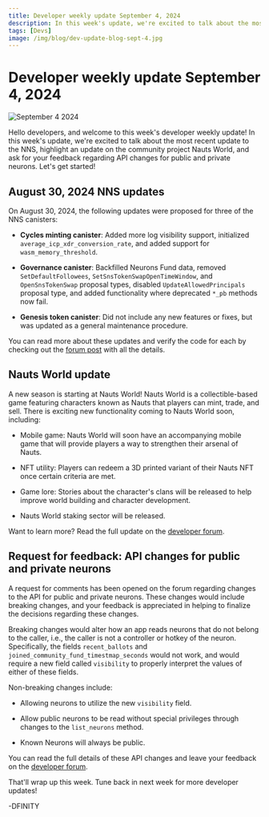 ```yaml
---
title: Developer weekly update September 4, 2024
description: In this week's update, we're excited to talk about the most recent update to the NNS, highlight an update on the community project Nauts World, and ask for your feedback regarding API changes for public and private neurons. 
tags: [Devs]
image: /img/blog/dev-update-blog-sept-4.jpg
---
```


# Developer weekly update September 4, 2024

![September 4 2024](../../static/img/blog/dev-update-blog-sept-4.jpg)

Hello developers, and welcome to this week's developer weekly update! In this week's update, we're excited to talk about the most recent update to the NNS, highlight an update on the community project Nauts World, and ask for your feedback regarding API changes for public and private neurons. Let's get started!

## August 30, 2024 NNS updates

On August 30, 2024, the following updates were proposed for three of the NNS canisters:

- **Cycles minting canister**: Added more log visibility support, initialized `average_icp_xdr_conversion_rate`, and added support for `wasm_memory_threshold`.

- **Governance canister**: Backfilled Neurons Fund data, removed `SetDefaultFollowees`, `SetSnsTokenSwapOpenTimeWindow`, and `OpenSnsTokenSwap` proposal types, disabled `UpdateAllowedPrincipals` proposal type, and added functionality where deprecated `*_pb` methods now fail.

- **Genesis token canister**: Did not include any new features or fixes, but was updated as a general maintenance procedure.

You can read more about these updates and verify the code for each by checking out the [forum post](https://forum.dfinity.org/t/nns-updates-2024-08-30/34620) with all the details.

## Nauts World update

A new season is starting at Nauts World! Nauts World is a collectible-based game featuring characters known as Nauts that players can mint, trade, and sell. There is exciting new functionality coming to Nauts World soon, including:

- Mobile game: Nauts World will soon have an accompanying mobile game that will provide players a way to strengthen their arsenal of Nauts. 

- NFT utility: Players can redeem a 3D printed variant of their Nauts NFT once certain criteria are met.

- Game lore: Stories about the character's clans will be released to help improve world building and character development.

- Nauts World staking sector will be released.

Want to learn more? Read the full update on the [developer forum](https://forum.dfinity.org/t/nauts-world-season-update/34644/1).

## Request for feedback: API changes for public and private neurons

A request for comments has been opened on the forum regarding changes to the API for public and private neurons. These changes would include breaking changes, and your feedback is appreciated in helping to finalize the decisions regarding these changes. 

Breaking changes would alter how an app reads neurons that do not belong to the caller, i.e., the caller is not a controller or hotkey of the neuron. Specifically, the fields `recent_ballots` and `joined_community_fund_timestmap_seconds` would not work, and would require a new field called `visibility` to properly interpret the values of either of these fields.

Non-breaking changes include:

- Allowing neurons to utilize the new `visibility` field.

- Allow public neurons to be read without special privileges through changes to the `list_neurons` method.

- Known Neurons will always be public.

You can read the full details of these API changes and leave your feedback on the [developer forum](https://forum.dfinity.org/t/request-for-comments-api-changes-for-public-private-neurons/33360/1).

That'll wrap up this week. Tune back in next week for more developer updates!

-DFINITY